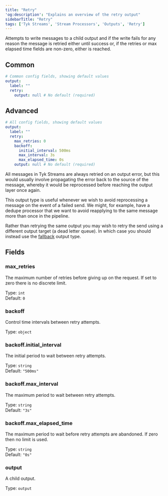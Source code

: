 ```yaml
---
title: "Retry"
'og:description': "Explains an overview of the retry output"
sidebarTitle: "Retry"
tags: ['Tyk Streams', 'Stream Processors', 'Outputs', 'Retry']
---
```


Attempts to write messages to a child output and if the write fails for any reason the message is retried either until success or, if the retries or max elapsed time fields are non-zero, either is reached.


## Common

```yml
# Common config fields, showing default values
output:
  label: ""
  retry:
    output: null # No default (required)
```

## Advanced

```yml
# All config fields, showing default values
output:
  label: ""
  retry:
    max_retries: 0
    backoff:
      initial_interval: 500ms
      max_interval: 3s
      max_elapsed_time: 0s
    output: null # No default (required)
```

All messages in Tyk Streams are always retried on an output error, but this would usually involve propagating the error back to the source of the message, whereby it would be reprocessed before reaching the output layer once again.

This output type is useful whenever we wish to avoid reprocessing a message on the event of a failed send. We might, for example, have a dedupe processor that we want to avoid reapplying to the same message more than once in the pipeline.

Rather than retrying the same output you may wish to retry the send using a different output target (a dead letter queue). In which case you should instead use the [fallback](/5.6/product-stack/tyk-streaming/configuration/outputs/retry) output type.

## Fields

### max_retries

The maximum number of retries before giving up on the request. If set to zero there is no discrete limit.


Type: `int`  
Default: `0`  

### backoff

Control time intervals between retry attempts.


Type: `object`  

### backoff.initial_interval

The initial period to wait between retry attempts.


Type: `string`  
Default: `"500ms"`  

### backoff.max_interval

The maximum period to wait between retry attempts.


Type: `string`  
Default: `"3s"`  

### backoff.max_elapsed_time

The maximum period to wait before retry attempts are abandoned. If zero then no limit is used.


Type: `string`  
Default: `"0s"`  

### output

A child output.


Type: `output`  

